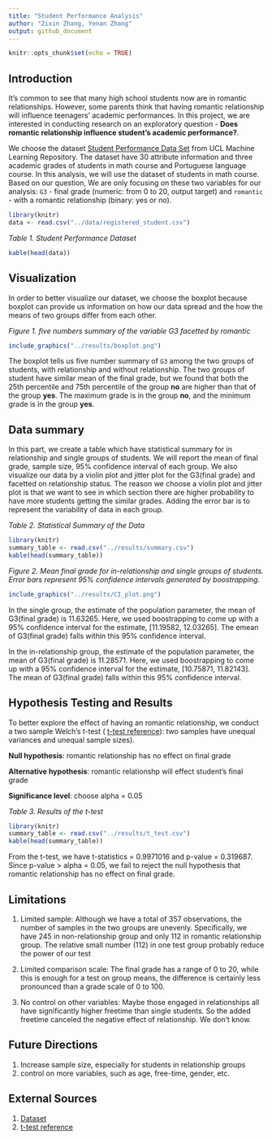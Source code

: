 ```yaml
---
title: "Student Performance Analysis"
author: "Zixin Zhang, Yenan Zhang"
output: github_document
---
```


```r
knitr::opts_chunk$set(echo = TRUE)
```

## Introduction
It's common to see that many high school students now are in romantic relationships. However, some parents think that having romantic relationship will influence teenagers' academic performances. In this project, we are interested in conducting research on an exploratory question - **Does romantic relationship influence student's academic performance?**. 

We choose the dataset [Student Performance Data Set](https://archive.ics.uci.edu/ml/datasets/Student+Performance) from UCL Machine Learning Repository. The dataset have 30 attribute information and three academic grades of students in math course and Portuguese language course. In this analysis, we will use the dataset of students in math course. Based on our question, We are only focusing on these two variables for our analysis: `G3` - final grade (numeric: from 0 to 20, output target) and `romantic` - with a romantic relationship (binary: yes or no).

```r
library(knitr)
data <- read.csv("../data/registered_student.csv")
```

*Table 1. Student Performance Dataset*
```r
kable(head(data))
```

## Visualization
In order to better visualize our dataset, we choose the boxplot because boxplot can provide us information on how our data spread and the how the means of two groups differ from each other.  

*Figure 1. five numbers summary of the variable G3 facetted by romantic*

```r
include_graphics("../results/boxplot.png")
```

The boxplot tells us five number summary of `G3` among the two groups of students, with relationship and without relationship. The two groups of student have similar mean of the final grade, but we found that both the 25th percentile and 75th percentile of the group **no** are higher than that of the group **yes**. The maximum grade is in the group **no**, and the minimum grade is in the group **yes**.

## Data summary
In this part, we create a table which have statistical summary for in relationship and single groups of students. We will report the mean of final grade, sample size, 95% confidence interval of each group. We also visualize our data by a violin plot and jitter plot for the G3(final grade) and facetted on relationship status. The reason we choose a violin plot and jitter plot is that we want to see in which section there are higher probability to have more students getting the similar grades. Adding the error bar is to represent the variability of data in each group. 

*Table 2. Statistical Summary of the Data*
```r
library(knitr)
summary_table <- read.csv("../results/summary.csv")
kable(head(summary_table))
```

*Figure 2. Mean final grade for in-relationship and single groups of students. Error bars represent 95% confidence intervals generated by boostrapping.*


```r
include_graphics("../results/CI_plot.png")
```

In the single group, the estimate of the population parameter, the mean of G3(final grade) is 11.63265. Here, we used boostrapping to come up with a 95% confidence interval for the estimate, [11.19582, 12.03265]. The emean of G3(final grade) falls within this 95% confidence interval.

In the in-relationship group, the estimate of the population parameter, the mean of G3(final grade) is 11.28571. Here, we used boostrapping to come up with a 95% confidence interval for the estimate, [10.75871, 11.82143]. The mean of G3(final grade) falls within this 95% confidence interval.

## Hypothesis Testing and Results
To better explore the effect of having an romantic relationship, we conduct a two sample Welch's t-test ( [t-test reference](https://en.wikipedia.org/wiki/Welch%27s_t-test)): two samples have unequal variances and unequal sample sizes).

**Null hypothesis**: romantic relationship has no effect on final grade

**Alternative hypothesis**: romantic relationshp will effect student's final grade

**Significance level**: choose alpha = 0.05

*Table 3. Results of the t-test*
```r
library(knitr)
summary_table <- read.csv("../results/t_test.csv")
kable(head(summary_table))
```

From the t-test, we have t-statistics = 0.9971016	and p-value = 0.319687. Since p-value > alpha = 0.05, we fail to reject the null hypothesis that romantic relationship has no effect on final grade. 

## Limitations

1. Limited sample: Although we have a total of 357 observations, the number of samples in the two groups are unevenly. Specifically, we have 245 in non-relationship group and only 112 in romantic relationship group. The relative small number (112) in one test group probably reduce the power of our test

2. Limited comparison scale: The final grade has a range of 0 to 20, while this is enough for a test on group means, the difference is certainly less pronounced than a grade scale of 0 to 100. 

3. No control on other variables: Maybe those engaged in relationships all have significantly higher freetime than single students. So the added freetime canceled the negative effect of relationship. We don't know. 

## Future Directions
1. Increase sample size, especially for students in relationship groups
2. control on more variables, such as age, free-time, gender, etc. 

## External Sources
1. [Dataset](https://archive.ics.uci.edu/ml/datasets/Student+Performance)
2. [t-test reference](https://en.wikipedia.org/wiki/Welch%27s_t-test)
